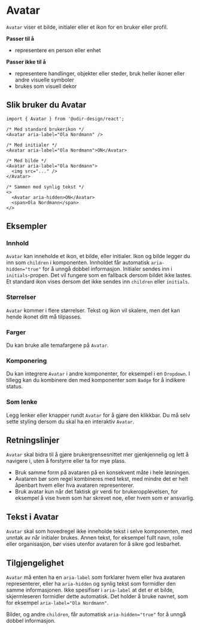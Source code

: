 
<Meta of={AvatarStories} />

# Avatar

`Avatar` viser et bilde, initialer eller et ikon for en bruker eller profil.

**Passer til å**

- representere en person eller enhet

**Passer ikke til å**

- representere handlinger, objekter eller steder, bruk heller ikoner eller andre visuelle symboler
- brukes som visuell dekor

## Slik bruker du Avatar

<Primary />
<Controls />

```tsx
import { Avatar } from '@udir-design/react';

/* Med standard brukerikon */
<Avatar aria-label="Ola Nordmann" />

/* Med initialer */
<Avatar aria-label="Ola Nordmann">ON</Avatar>

/* Med bilde */
<Avatar aria-label="Ola Nordmann">
  <img src="..." />
</Avatar>

/* Sammen med synlig tekst */
<>
  <Avatar aria-hidden>ON</Avatar>
  <span>Ola Nordmann</span>
</>
```

## Eksempler

### Innhold

`Avatar` kan inneholde et ikon, et bilde, eller initialer. Ikon og bilde legger du inn som `children` i komponenten. Innholdet får automatisk `aria-hidden="true"` for å unngå dobbel informasjon.
Initialer sendes inn i `initials`-propen. Det vil fungere som en fallback dersom bildet ikke lastes. Et standard ikon vises dersom det ikke sendes inn `children` eller `initials`.

<Canvas of={AvatarStories.Content} />

### Størrelser

`Avatar` kommer i flere størrelser. Tekst og ikon vil skalere, men det kan hende ikonet ditt må tilpasses.

<Canvas of={AvatarStories.Sizes} />

### Farger

Du kan bruke alle temafargene på `Avatar`.

<Canvas of={AvatarStories.ColorVariants} />

### Komponering

Du kan integrere `Avatar` i andre komponenter, for eksempel i en `Dropdown`. I tillegg kan du kombinere den med komponenter som `Badge` for å indikere status.

<Canvas of={AvatarStories.InDropdown} />

### Som lenke

Legg lenker eller knapper rundt `Avatar` for å gjøre den klikkbar.
Du må selv sette styling dersom du skal ha en interaktiv `Avatar`.

<Canvas of={AvatarStories.AsLink} />

## Retningslinjer

`Avatar` skal bidra til å gjøre brukergrensesnittet mer gjenkjennelig og lett å navigere i, uten å forstyrre eller ta for mye plass.

- Bruk samme form på avataren på en konsekvent måte i hele løsningen.
- Avataren bør som regel kombineres med tekst, med mindre det er helt åpenbart hvem eller hva avataren representerer.
- Bruk avatar kun når det faktisk gir verdi for brukeropplevelsen, for eksempel å vise hvem som har skrevet noe, eller hvem som er ansvarlig.

## Tekst i Avatar

`Avatar` skal som hovedregel ikke inneholde tekst i selve komponenten, med unntak av når initialer brukes. Annen tekst, for eksempel fullt navn, rolle eller organisasjon, bør vises utenfor avataren for å sikre god lesbarhet.

## Tilgjengelighet

`Avatar` må enten ha en `aria-label` som forklarer hvem eller hva avataren representerer, eller ha `aria-hidden` og synlig tekst som formidler den samme informasjonen. Ikke spesifiser i `aria-label` at det er et bilde, skjermleseren formidler dette automatisk. Det holder å bruke navnet, som for eksempel `aria-label="Ola Nordmann"`.

Bilder, og andre `children`, får automatisk `aria-hidden="true"` for å unngå dobbel informasjon.
